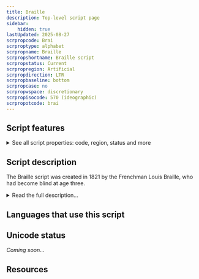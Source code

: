 ```yaml
---
title: Braille
description: Top-level script page
sidebar:
    hidden: true
lastUpdated: 2025-08-27
scrpropcode: Brai
scrproptype: alphabet
scrpropname: Braille
scrpropshortname: Braille script
scrpropstatus: Current
scrpropregion: Artificial
scrpropdirection: LTR
scrpropbaseline: bottom
scrpropcase: no
scrpropwspace: discretionary
scrpropisocode: 570 (ideographic)
scrpropotcode: brai
---
```



## Script features

<details>
<summary> See all script properties: code, region, status and more</summary>
<ScriptInfo />
</details>

## Script description

The Braille script was created in 1821 by the Frenchman Louis Braille, who had become blind at age three.

<details>
<summary>Read the full description...</summary>The system is based on a code called night writing, which had been developed by Charles Barbier to enable soldiers to communicate silently and without the need for a light. Barbier’s system used letters comprised of up to twelve raised dots, and proved too complex to be useful to the military.

Louis Braille modified this concept to produce a script which used letters comprised of six dots. A dot may be raised at any or all of six positions. The script is not simply a letter by letter transcription of English words into Braille; all sixty-three possible combinations of dot positions are used, representing the twenty-six letters of the Latin alphabet, plus some common letter combinations and abbreviations. Some symbols also represent commonly used words, such as _but_, _this_, _day_ etc.

The sixty-fourth configuration, in which no dots are raised, leaves a space between words.

Braille is usually written using larger letters than standard printed text, to enable the reader to more easily make the distinction between letters.

Braille has also been adapted for use with languages that do not use the Latin script, generally following the Latin transcription conventions of that script.
</details>

## Languages that use this script

<WsList script='Brai' wsMax='5' />

## Unicode status

_Coming soon..._

## Resources

<ScriptResources detailSummary='seemore' />

